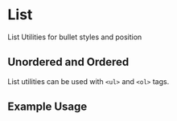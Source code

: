 
<Meta title="Utilities/Lists" component={CSS} argTypes={stories.argTypes} />

# List

List Utilities for bullet styles and position

<Canvas>
    <Story story={stories.ListProps} name="List Props" />
</Canvas>

<ArgsTable story="List Props" />

## Unordered and Ordered

List utilities can be used with `<ul>` and `<ol>` tags.

<Canvas>
    <Story story={stories.OrderedUnordered} name="Ordered and Unordered" />
</Canvas>

## Example Usage

<Canvas>
    <Story story={stories.ListExamples} />
</Canvas>
